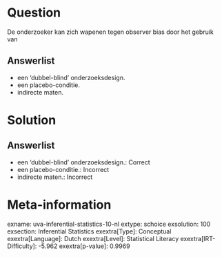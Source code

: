 Question
========

De onderzoeker kan zich wapenen tegen observer bias door het gebruik van

Answerlist
----------

* een 'dubbel-blind' onderzoeksdesign.
* een placebo-conditie.
* indirecte maten.

Solution
========

Answerlist
----------

* een 'dubbel-blind' onderzoeksdesign.: Correct
* een placebo-conditie.: Incorrect
* indirecte maten.: Incorrect

Meta-information
================
exname: uva-inferential-statistics-10-nl
extype: schoice
exsolution: 100
exsection: Inferential Statistics
exextra[Type]: Conceptual
exextra[Language]: Dutch
exextra[Level]: Statistical Literacy
exextra[IRT-Difficulty]: -5.962
exextra[p-value]: 0.9969
